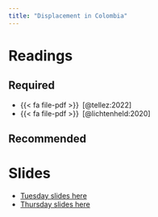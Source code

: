 ```yaml
---
title: "Displacement in Colombia"
---
```


# Readings


## Required


- {{< fa file-pdf >}}&ensp;[@tellez:2022]
- {{< fa file-pdf >}}&ensp;[@lichtenheld:2020]


## Recommended


# Slides

* [Tuesday slides here](https://www.dropbox.com/scl/fi/tqemnrfmv1bqjsjjg9rxn/06-colombia-I.pdf?rlkey=c1c1qe7hj2e8qn6e8ks0n0gfc&dl=0)
* [Thursday slides here](https://www.dropbox.com/scl/fi/o5j18zs2s6078rlshbued/06-colombia-II.pdf?rlkey=7drehec8osflmg6j9j7osn25s&dl=0)


